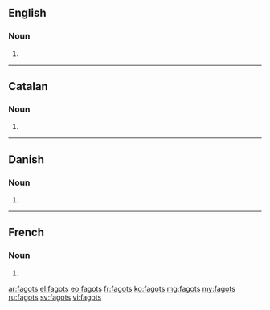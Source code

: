 ==English==

===Noun===
{{head|en|plural}}

# {{plural of|fagot|lang=en|nocat=1}}

----

==Catalan==

===Noun===
{{ca-noun-form}}

# {{plural of|fagot|lang=ca|nocat=1}}

----

==Danish==

===Noun===
{{head|da|noun form|g=c}}

# {{genitive singular indefinite of|fagot|lang=da}}

----

==French==

===Noun===
{{head|fr|plural}}

# {{plural of|fagot|lang=fr|nocat=1}}

[[ar:fagots]]
[[el:fagots]]
[[eo:fagots]]
[[fr:fagots]]
[[ko:fagots]]
[[mg:fagots]]
[[my:fagots]]
[[ru:fagots]]
[[sv:fagots]]
[[vi:fagots]]